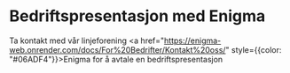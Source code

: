 # Bedriftspresentasjon med Enigma

Ta kontakt med vår linjeforening <a href="https://enigma-web.onrender.com/docs/For%20Bedrifter/Kontakt%20oss/" style={{color: "#06ADF4"}}>Enigma</a> for å avtale en bedriftspresentasjon